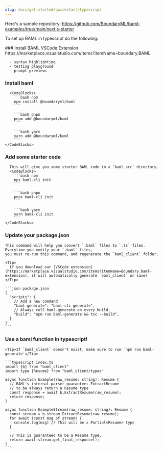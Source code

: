 ```yaml
---
slug: docs/get-started/quickstart/typescript
---
```


Here's a sample repository: 
https://github.com/BoundaryML/baml-examples/tree/main/nextjs-starter

To set up BAML in typescript do the following:

<Steps>
  ### Install BAML VSCode Extension
      https://marketplace.visualstudio.com/items?itemName=boundary.BAML

      - syntax highlighting
      - testing playground
      - prompt previews
  
  ### Install baml
      <CodeBlocks>
        ```bash npm
        npm install @boundaryml/baml
        ```
        
        ```bash pnpm
        pnpm add @boundaryml/baml
        ```

        ```bash yarn
        yarn add @boundaryml/baml
        ```
    </CodeBlocks>
  
  ### Add some starter code
      This will give you some starter BAML code in a `baml_src` directory.
      <CodeBlocks>
        ```bash npm
        npx baml-cli init
        ```
        
        ```bash pnpm
        pnpx baml-cli init
        ```

        ```bash yarn
        yarn baml-cli init
        ```
    </CodeBlocks>
  
  ### Update your package.json

    This command will help you convert `.baml` files to `.ts` files. Everytime you modify your `.baml` files,
    you must re-run this command, and regenerate the `baml_client` folder.

    <Tip>
      If you download our [VSCode extension](https://marketplace.visualstudio.com/items?itemName=Boundary.baml-extension), it will automatically generate `baml_client` on save!
    </Tip>

    ```json package.json
    {
      "scripts": {
        // Add a new command
        "baml-generate": "baml-cli generate",
        // Always call baml-generate on every build.
        "build": "npm run baml-generate && tsc --build",
      }
    }
    ```
  
  ### Use a baml function in typescript!
    <Tip>If `baml_client` doesn't exist, make sure to run `npm run baml-generate`</Tip>

    ```typescript index.ts
    import {b} from "baml_client"
    import type {Resume} from "baml_client/types"

    async function Example(raw_resume: string): Resume {
      // BAML's internal parser guarantees ExtractResume
      // to be always return a Resume type
      const response = await b.ExtractResume(raw_resume);
      return response;
    }

    async function ExampleStream(raw_resume: string): Resume {
      const stream = b.stream.ExtractResume(raw_resume);
      for await (const msg of stream) {
        console.log(msg) // This will be a Partial<Resume> type
      }

      // This is guaranteed to be a Resume type.
      return await stream.get_final_response();
    }
    ```
  
</Steps>